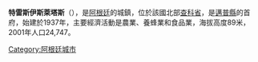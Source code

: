 '''特雷斯伊斯萊塔斯'''（{{lang-es|Tres Isletas}}），是[[阿根廷|阿根廷]]的城鎮，位於該國北部[[查科省|查科省]]，是[[邁普縣_(門多薩省)|邁普縣]]的首府，始建於1937年，主要經濟活動是農業、養蜂業和食品業，海拔高度89米，2001年人口24,747。

{{Argentina-geo-stub}}
[[Category:阿根廷城市|Category:阿根廷城市]]